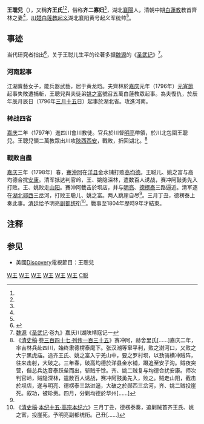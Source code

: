 '''王聰兒'''（{{bd|1777年||1798年||W}}），又稱'''齐王氏'''<ref name=a1/><ref name=a2/>，俗称'''齐二寡妇'''<ref name=aa1/>，湖北[[襄陽|襄陽]]人，清朝中期[[白蓮教|白蓮教]]教首齊林之妻<ref name=a3/>{{Rp|3}}，[[川楚白莲教起义|川楚白莲教起义]]湖北襄阳黄号起义军统帅<ref name=aa1/>。

==事迹==

当代研究者指出<ref name="aa1">{{Cite journal
|last =
|first =
|author =李建、田子渝、雷志雄
|coauthors =
|date =1982
|year =
|month =
|title =《有关王聪儿起义的几个问题》
|journal =武汉师范学院学报(哲学社会科学版)（现名：湖北大学学报(哲学社会科学版)）
|volume =
|issue =1982年03期
|pages =
|publisher =武汉师范学院（今湖北大学）
|location =湖北省武汉市
|issn =1001-4799
|pmid =
|doi =
|bibcode =
|oclc =
|id =
|url =https://mall.cnki.net/magazine/article/HDZS198203008.htm
|language =Zh-hans
|access-date =2021-09-20
|archive-date =2021-09-20
|archive-url =https://web.archive.org/web/20210920214056/https://mall.cnki.net/magazine/article/HDZS198203008.htm
|dead-url =no
}}</ref>，关于王聪儿生平的论著多据[[魏源|魏源]]的《[[圣武记|圣武记]]》<ref name="a3">[[魏源|魏源]]《[[圣武记|圣武记]]·卷九》嘉庆川湖陕靖寇记一</ref>。
===河南起事===

江湖賣藝女子，能兵器武藝，居于黄龙珰。夫齊林於[[嘉庆|嘉庆]]元年（1796年）[[元宵節_(華人)|元宵節]]起事失敗遭捕斬，王聰兒與夫徒弟[[姚之富|姚之富]]號召五萬白蓮教眾起事。為夫復仇，於辰年辰月辰日（1796年[[三月十五|三月十五]]日）起事於湖北省。攻進河南。

===转战四省===

[[嘉庆|嘉庆]]二年（1797年）進四川會川教徒。官兵於川督[[明亮_(清朝)|明亮]]帶領，於川北包圍王聰兒。王聰兒領二萬教眾出川攻[[陝西|陝西]][[西安|西安]]，戰敗，折回湖北。<ref name="a2">《[[清史稿|清史稿]]·[[s:清史稿/卷348|卷三百四十七·列传一百三十五]]》赛冲阿，赫舍里氏[……]嘉庆二年，率吉林兵赴四川，始终隶德楞泰麾下。张汉潮等窜平利，败之澍河口，又败之大宁黑虎庙。追齐王氏、姚之富入宁羌山中，要之罗村坝，以劲骑横冲贼阵，往来击射，大破之。三年春，破高均德於洋县金水铺，蹑追至安子沟。贼夜突营，偕总兵达音泰跃垒而出，斩贼千馀。齐、姚二贼复与均德合扰安康。师次判官岭，贼隐深林，遣数百人诱战，赛冲阿鼓勇先入，败之。贼走山阳，截击於坝店，遂与明亮、德楞泰三路进逼，大破之於郧西三岔河，齐、姚二贼投崖死。叙功，被珍赉。四月，分剿均德於华州[……]</ref>

===戰敗自盡===

[[嘉庆|嘉庆]]三年（1798年）春，[[賽沖阿|賽沖阿]]在[[洋县|洋县]]金水铺打败[[高均德|高均德]]。王聪儿、姚之富与高均德合扰[[安康縣|安康]]。清军抵达判官岭，王、姚隐深林，遣数百人诱战，赛冲阿鼓勇先入打败。王、姚败走[[山阳县|山阳]]。賽沖阿截击於坝店，并与[[明亮_(清朝)|明亮]]、[[德楞泰|德楞泰]]三路逼近。清军逐在[[湖北省_(清)|湖北]][[郧西县|郧西]]三岔河，打败王聪儿、姚之富。两人跳崖自尽<ref name=a2/>。三月丁丑，德楞泰上奏此事。[[清廷|清廷]]给予明亮[[副都统|副都统]]衔<ref name="a1">《[[清史稿|清史稿]]·[[s:清史稿/卷16|本纪十五·高宗本纪六]]》三月丁丑，德楞泰奏，追剿贼首齐王氏、姚之富，投崖死。予明亮副都统衔。己丑[……]</ref>。戰事至1804年歷時9年才結束。

== 注释 ==

{{Reflist|25em}}

==参见==
*美國[[Discovery|Discovery]]電視節目：王聰兒

{{中國民變起事領袖}}

[[Category:清朝自殺人物|W王]]
[[Category:清朝民变人物|W王]]
[[Category:清朝白莲教人物|W王]]
[[Category:中國女性軍事人物|W王]]
[[Category:清朝女性政治人物|W王]]
[[Category:襄陽人|W王]]
[[Category:王姓|C聪]]